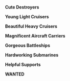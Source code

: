 '''Cute Destroyers'''

{{ItemStack
|item = {{ShipBattleCardKai|Kamikaze/}}
|text = 3
}}{{ItemStack
|item = {{ShipBattleCardKai|Harukaze/}}
|text = 3
}}

{{ItemStack
|item = {{ShipBattleCardKai|Mutsuki/Kai Ni}}
|text = 84
}}{{ItemStack
|item = {{ShipBattleCardKai|Kisaragi/Kai Ni}}
|text = 66
}}{{ItemStack
|item = {{ShipBattleCardKai|Yayoi/Kai}}
|text = 58
}}{{ItemStack
|item = {{ShipBattleCardKai|Uzuki/Kai}}
|text = 46
}}{{ItemStack
|item = {{ShipBattleCardKai|Satsuki/Kai Ni}}
|text = 76
}}{{ItemStack
|item = {{ShipBattleCardKai|Minazuki/}}
|text = 3
}}{{ItemStack
|item = {{ShipBattleCardKai|Fumizuki/Kai}}
|text = 55
}}{{ItemStack
|item = {{ShipBattleCardKai|Nagatsuki/Kai}}
|text = 65
}}{{ItemStack
|item = {{ShipBattleCardKai|Kikuzuki/Kai}}
|text = 57
}}{{ItemStack
|item = {{ShipBattleCardKai|Mikazuki/Kai}}
|text = 55
}}{{ItemStack
|item = {{ShipBattleCardKai|Mochizuki/Kai}}
|text = 54
}}

{{ItemStack
|item = {{ShipBattleCardKai|Fubuki/Kai Ni}}
|text = 96
}}{{ItemStack
|item = {{ShipBattleCardKai|Shirayuki/Kai}}
|text = 22
}}{{ItemStack
|item = {{ShipBattleCardKai|Hatsuyuki/Kai}}
|text = 22
}}{{ItemStack
|item = {{ShipBattleCardKai|Miyuki/Kai}}
|text = 21
}}{{ItemStack
|item = {{ShipBattleCardKai|Murakumo/Kai Ni}}
|text = 79
}}{{ItemStack
|item = {{ShipBattleCardKai|Isonami/Kai}}
|text = 21
}}

{{ItemStack
|item = {{ShipBattleCardKai|Ayanami/Kai Ni}}
|text = 77
}}{{ItemStack
|item = {{ShipBattleCardKai|Shikinami/Kai}}
|text = 30
}}{{ItemStack
|item = {{ShipBattleCardKai|Oboro/Kai}}
|text = 25
}}{{ItemStack
|item = {{ShipBattleCardKai|Akebono/Kai}}
|text = 23
}}{{ItemStack
|item = {{ShipBattleCardKai|Sazanami/Kai}}
|text = 22
}}{{ItemStack
|item = {{ShipBattleCardKai|Ushio/Kai Ni}}
|text = 60
}}

{{ItemStack
|item = {{ShipBattleCardKai|Akatsuki/Kai Ni}}
|text = 88
}}{{ItemStack
|item = {{ShipBattleCardKai|Hibiki/Kai Ni}}
|text = 98
}}{{ItemStack
|item = {{ShipBattleCardKai|Ikazuchi/Kai}}
|text = 51
}}{{ItemStack
|item = {{ShipBattleCardKai|Inazuma/Kai}}
|text = 32
}}

{{ItemStack
|item = {{ShipBattleCardKai|Hatsuharu/Kai Ni}}
|text = 65
}}{{ItemStack
|item = {{ShipBattleCardKai|Nenohi/Kai}}
|text = 25
}}{{ItemStack
|item = {{ShipBattleCardKai|Wakaba/Kai}}
|text = 24
}}{{ItemStack
|item = {{ShipBattleCardKai|Hatsushimo/Kai Ni}}
|text = 76
}}

{{ItemStack
|item = {{ShipBattleCardKai|Shiratsuyu/Kai}}
|text = 31
}}{{ItemStack
|item = {{ShipBattleCardKai|Shigure/Kai Ni}}
|text = 81
}}{{ItemStack
|item = {{ShipBattleCardKai|Murasame/Kai}}
|text = 31
}}{{ItemStack
|item = {{ShipBattleCardKai|Yuudachi/Kai Ni}}
|text = 94
}}{{ItemStack
|item = {{ShipBattleCardKai|Harusame/Kai}}
|text = 31
}}{{ItemStack
|item = {{ShipBattleCardKai|Samidare/Kai}}
|text = 22
}}{{ItemStack
|item = {{ShipBattleCardKai|Umikaze/}}
|text = 15
}}{{ItemStack
|item = {{ShipBattleCardKai|Kawakaze/Kai}}
|text = 51
}}{{ItemStack
|item = {{ShipBattleCardKai|Suzukaze/Kai}}
|text = 22
}}

{{ItemStack
|item = {{ShipBattleCardKai|Asashio/Kai Ni}}
|text = 75
}}{{ItemStack
|item = {{ShipBattleCardKai|Ooshio/Kai}}
|text = 22
}}{{ItemStack
|item = {{ShipBattleCardKai|Michishio/Kai}}
|text = 31
}}{{ItemStack
|item = {{ShipBattleCardKai|Arashio/Kai}}
|text = 22
}}{{ItemStack
|item = {{ShipBattleCardKai|Asagumo/}}
|text = 2
}}{{ItemStack
|item = {{ShipBattleCardKai|Yamagumo/Kai}}
|text = 43
}}{{ItemStack
|item = {{ShipBattleCardKai|Arare/Kai}}
|text = 22
}}{{ItemStack
|item = {{ShipBattleCardKai|Kasumi/Kai Ni}}
|text = 98
}}

{{ItemStack
|item = {{ShipBattleCardKai|Kagerou/Kai}}
|text = 22
}}{{ItemStack
|item = {{ShipBattleCardKai|Shiranui/Kai}}
|text = 31
}}{{ItemStack
|item = {{ShipBattleCardKai|Kuroshio/Kai}}
|text = 60
}}{{ItemStack
|item = {{ShipBattleCardKai|Oyashio/}}
|text = 
}}{{ItemStack
|item = {{ShipBattleCardKai|Hatsukaze/Kai}}
|text = 22
}}{{ItemStack
|item = {{ShipBattleCardKai|Yukikaze/Kai}}
|text = 87
}}{{ItemStack
|item = {{ShipBattleCardKai|Amatsukaze/Kai}}
|text = 21
}}{{ItemStack
|item = {{ShipBattleCardKai|Tokitsukaze/Kai}}
|text = 31
}}{{ItemStack
|item = {{ShipBattleCardKai|Urakaze/Kai}}
|text = 43
}}{{ItemStack
|item = {{ShipBattleCardKai|Isokaze/Kai}}
|text = 52
}}{{ItemStack
|item = {{ShipBattleCardKai|Hamakaze/Kai}}
|text = 47
}}{{ItemStack
|item = {{ShipBattleCardKai|Tanikaze/Kai}}
|text = 35
}}{{ItemStack
|item = {{ShipBattleCardKai|Nowaki/Kai}}
|text = 40
}}{{ItemStack
|item = {{ShipBattleCardKai|Arashi/Kai}}
|text = 46
}}{{ItemStack
|item = {{ShipBattleCardKai|Hagikaze/Kai}}
|text = 40
}}{{ItemStack
|item = {{ShipBattleCardKai|Maikaze/Kai}}
|text = 22
}}{{ItemStack
|item = {{ShipBattleCardKai|Akigumo/Kai}}
|text = 40
}}

{{ItemStack
|item = {{ShipBattleCardKai|Yuugumo/Kai}}
|text = 42
}}{{ItemStack
|item = {{ShipBattleCardKai|Makigumo/Kai}}
|text = 39
}}{{ItemStack
|item = {{ShipBattleCardKai|Kazagumo/Kai}}
|text = 38
}}{{ItemStack
|item = {{ShipBattleCardKai|Naganami/Kai}}
|text = 45
}}{{ItemStack
|item = {{ShipBattleCardKai|Takanami/}}
|text = 1
}}{{ItemStack
|item = {{ShipBattleCardKai|Okinami/}}
|text = 1
}}{{ItemStack
|item = {{ShipBattleCardKai|Asashimo/Kai}}
|text = 58
}}{{ItemStack
|item = {{ShipBattleCardKai|Hayashimo/}}
|text = 1
}}{{ItemStack
|item = {{ShipBattleCardKai|Kiyoshimo/Kai}}
|text = 52
}}

{{ItemStack
|item = {{ShipBattleCardKai|Akizuki/Kai}}
|text = 40
}}{{ItemStack
|item = {{ShipBattleCardKai|Teruzuki/Kai}}
|text = 92
}}{{ItemStack
|item = {{ShipBattleCardKai|Hatsuzuki/Kai}}
|text = 40
}}{{ItemStack
|item = {{ShipBattleCardKai|Shimakaze/Kai}}
|text = 59
}}{{ItemStack
|item = {{ShipBattleCardKai|Libeccio/Kai}}
|text = 34
}}{{ItemStack
|item = {{ShipBattleCardKai|Z1/Kai}}
|text = 57
}}{{ItemStack
|item = {{ShipBattleCardKai|Z3/Kai}}
|text = 52
}}

'''Young Light Cruisers'''

{{ItemStack
|item = {{ShipBattleCardKai|Tenryuu/Kai}}
|text = 71
}}{{ItemStack
|item = {{ShipBattleCardKai|Tatsuta/Kai}}
|text = 59
}}{{ItemStack
|item = {{ShipBattleCardKai|Kuma/Kai}}
|text = 76
}}{{ItemStack
|item = {{ShipBattleCardKai|Tama/Kai}}
|text = 60
}}{{ItemStack
|item = {{ShipBattleCardKai|Kitakami/Kai Ni}}
|text = 87
}}{{ItemStack
|item = {{ShipBattleCardKai|Ooi/Kai Ni}}
|text = 93
}}{{ItemStack
|item = {{ShipBattleCardKai|Kiso/Kai Ni}}
|text = 83
}}{{ItemStack
|item = {{ShipBattleCardKai|Nagara/Kai}}
|text = 60
}}{{ItemStack
|item = {{ShipBattleCardKai|Isuzu/Kai Ni}}
|text = 61
}}{{ItemStack
|item = {{ShipBattleCardKai|Natori/Kai}}
|text = 29
}}{{ItemStack
|item = {{ShipBattleCardKai|Yura/Kai}}
|text = 42
}}{{ItemStack
|item = {{ShipBattleCardKai|Kinu/Kai}}
|text = 23
}}{{ItemStack
|item = {{ShipBattleCardKai|Abukuma/Kai Ni}}
|text = 97
}}{{ItemStack
|item = {{ShipBattleCardKai|Sendai/Kai Ni}}
|text = 75
}}{{ItemStack
|item = {{ShipBattleCardKai|Jintsuu/Kai Ni}}
|text = 92
}}{{ItemStack
|item = {{ShipBattleCardKai|Naka/Kai Ni}}
|text = 61
}}{{ItemStack
|item = {{ShipBattleCardKai|Agano/Kai}}
|text = 38
}}{{ItemStack
|item = {{ShipBattleCardKai|Noshiro/Kai}}
|text = 37
}}{{ItemStack
|item = {{ShipBattleCardKai|Yahagi/}}
|text = 8
}}{{ItemStack
|item = {{ShipBattleCardKai|Sakawa/}}
|text = 3
}}{{ItemStack
|item = {{ShipBattleCardKai|Yuubari/Kai}}
|text = 78
}}{{ItemStack
|item = {{ShipBattleCardKai|Ooyodo/Kai}}
|text = 98
}}{{ItemStack
|item = {{ShipBattleCardKai|Katori/}}
|text = 
}}{{ItemStack
|item = {{ShipBattleCardKai|Kashima/Kai}}
|text = 99
}}

'''Beautiful Heavy Cruisers'''

{{ItemStack
|item = {{ShipBattleCardKai|Furutaka/Kai Ni}}
|text = 83
}}{{ItemStack
|item = {{ShipBattleCardKai|Kako/Kai Ni}}
|text = 82
}}{{ItemStack
|item = {{ShipBattleCardKai|Aoba/Kai}}
|text = 78
}}{{ItemStack
|item = {{ShipBattleCardKai|Kinugasa/Kai Ni}}
|text = 82
}}{{ItemStack
|item = {{ShipBattleCardKai|Myoukou/Kai Ni}}
|text = 91
}}{{ItemStack
|item = {{ShipBattleCardKai|Nachi/Kai Ni}}
|text = 73
}}{{ItemStack
|item = {{ShipBattleCardKai|Ashigara/Kai Ni}}
|text = 96
}}{{ItemStack
|item = {{ShipBattleCardKai|Haguro/Kai Ni}}
|text = 129
}}{{ItemStack
|item = {{ShipBattleCardKai|Takao/Kai}}
|text = 46
}}{{ItemStack
|item = {{ShipBattleCardKai|Atago/Kai}}
|text = 65
}}{{ItemStack
|item = {{ShipBattleCardKai|Maya/Kai Ni}}
|text = 104
}}{{ItemStack
|item = {{ShipBattleCardKai|Choukai/Kai Ni}}
|text = 110
}}{{ItemStack
|item = {{ShipBattleCardKai|Mogami/Kai}}
|text = 82
}}{{ItemStack
|item = {{ShipBattleCardKai|Mikuma/Kai}}
|text = 75
}}{{ItemStack
|item = {{ShipBattleCardKai|Suzuya/Kai}}
|text = 93
}}{{ItemStack
|item = {{ShipBattleCardKai|Kumano/Kai}}
|text = 93
}}{{ItemStack
|item = {{ShipBattleCardKai|Tone/Kai Ni}}
|text = 127
}}{{ItemStack
|item = {{ShipBattleCardKai|Chikuma/Kai Ni}}
|text = 93
}}{{ItemStack
|item = {{ShipBattleCardKai|Prinz_Eugen/Kai}}
|text = 100
}}{{ItemStack
|item = {{ShipBattleCardKai|Zara/Kai}}
|text = 57
}}{{ItemStack
|item = {{ShipBattleCardKai|Pola/}}
|text = 
}}

'''Magnificent Aircraft Carriers'''

{{ItemStack
|item = {{ShipBattleCardKai|Houshou/Kai}}
|text = 44
}}{{ItemStack
|item = {{ShipBattleCardKai|Ryuujou/Kai Ni}}
|text = 90
}}{{ItemStack
|item = {{ShipBattleCardKai|Hiyou/Kai}}
|text = 81
}}{{ItemStack
|item = {{ShipBattleCardKai|Junyou/Kai Ni}}
|text = 96
}}{{ItemStack
|item = {{ShipBattleCardKai|Shouhou/Kai}}
|text = 65
}}{{ItemStack
|item = {{ShipBattleCardKai|Zuihou/Kai}}
|text = 79
}}{{ItemStack
|item = {{ShipBattleCardKai|Chitose/Carrier Kai Ni}}
|text = 96
}}{{ItemStack
|item = {{ShipBattleCardKai|Chiyoda/Carrier Kai Ni}}
|text = 78
}}{{ItemStack
|item = {{ShipBattleCardKai|Ryuuhou/}}
|text = 26
}}{{ItemStack
|item = {{ShipBattleCardKai|Akagi/Kai}}
|text = 99
}}{{ItemStack
|item = {{ShipBattleCardKai|Kaga/Kai}}
|text = 99
}}{{ItemStack
|item = {{ShipBattleCardKai|Souryuu/Kai Ni}}
|text = 99
}}{{ItemStack
|item = {{ShipBattleCardKai|Hiryuu/Kai Ni}}
|text = 99
}}{{ItemStack
|item = {{ShipBattleCardKai|Shoukaku/Kai Ni A}}
|text = 127
}}{{ItemStack
|item = {{ShipBattleCardKai|Zuikaku/Kai Ni A}}
|text = 126
}}{{ItemStack
|item = {{ShipBattleCardKai|Taihou/}}
|text = 
}}{{ItemStack
|item = {{ShipBattleCardKai|Unryuu/Kai}}
|text = 86
}}{{ItemStack
|item = {{ShipBattleCardKai|Amagi/Kai}}
|text = 71
}}{{ItemStack
|item = {{ShipBattleCardKai|Katsuragi/}}
|text = 
}}{{ItemStack
|item = {{ShipBattleCardKai|Graf_Zeppelin/Kai}}
|text = 100
}}{{ItemStack
|item = {{ShipBattleCardKai|Aquila/}}
|text = 1
}}

'''Gorgeous Battleships'''

{{ItemStack
|item = {{ShipBattleCardKai|Kongou/Kai Ni}}
|text = 99
}}{{ItemStack
|item = {{ShipBattleCardKai|Hiei/Kai Ni}}
|text = 96
}}{{ItemStack
|item = {{ShipBattleCardKai|Haruna/Kai Ni}}
|text = 120
}}{{ItemStack
|item = {{ShipBattleCardKai|Kirishima/Kai Ni}}
|text = 99
}}{{ItemStack
|item = {{ShipBattleCardKai|Fusou/Kai Ni}}
|text = 94
}}{{ItemStack
|item = {{ShipBattleCardKai|Yamashiro/Kai Ni}}
|text = 98
}}{{ItemStack
|item = {{ShipBattleCardKai|Ise/Kai}}
|text = 97
}}{{ItemStack
|item = {{ShipBattleCardKai|Hyuuga/Kai}}
|text = 95
}}{{ItemStack
|item = {{ShipBattleCardKai|Nagato/Kai}}
|text = 96
}}{{ItemStack
|item = {{ShipBattleCardKai|Mutsu/Kai}}
|text = 96
}}{{ItemStack
|item = {{ShipBattleCardKai|Bismarck/Drei}}
|text =104
}}{{ItemStack
|item = {{ShipBattleCardKai|Roma/Kai}}
|text = 114
}}{{ItemStack
|item = {{ShipBattleCardKai|Littorio/Kai}}
|text = 93
}}{{ItemStack
|item = {{ShipBattleCardKai|Yamato/}}
|text = 1
}}{{ItemStack
|item = {{ShipBattleCardKai|Musashi/}}
|text =
}}{{ItemStack
|item = {{ShipBattleCardKai|Iowa/}}
|text = 
}}{{ItemStack
|item = {{ShipBattleCardKai|Warspite/}}
|text = 
}}

'''Hardworking Submarines'''

{{ItemStack
|item = {{ShipBattleCardKai|I-168/Kai}}
|text = 93
}}{{ItemStack
|item = {{ShipBattleCardKai|I-58/Kai}}
|text = 93
}}{{ItemStack
|item = {{ShipBattleCardKai|I-8/Kai}}
|text = 92
}}{{ItemStack
|item = {{ShipBattleCardKai|I-19/Kai}}
|text = 92
}}{{ItemStack
|item = {{ShipBattleCardKai|I-26/}}
|text = 1
}}{{ItemStack
|item = {{ShipBattleCardKai|U-511/Kai}}
|text = 91
}}{{ItemStack
|item = {{ShipBattleCardKai|I-401/}}
|text = 85
}}{{ItemStack
|item = {{ShipBattleCardKai|Maruyu/Kai}}
|text = 30
}}

'''Helpful Supports'''

{{ItemStack
|item = {{ShipBattleCardKai|Hayasui/Kai}}
|text = 70
}}{{ItemStack
|item = {{ShipBattleCardKai|Mizuho/Kai}}
|text = 56
}}{{ItemStack
|item = {{ShipBattleCardKai|Akashi/Kai}}
|text = 36
}}{{ItemStack
|item = {{ShipBattleCardKai|Taigei/}}
|text = 1
}}{{ItemStack
|item = {{ShipBattleCardKai|Akitsumaru/Kai}}
|text = 46
}}{{ItemStack
|item = {{ShipBattleCardKai|Akitsushima/Kai}}
|text = 35
}}


'''WANTED'''